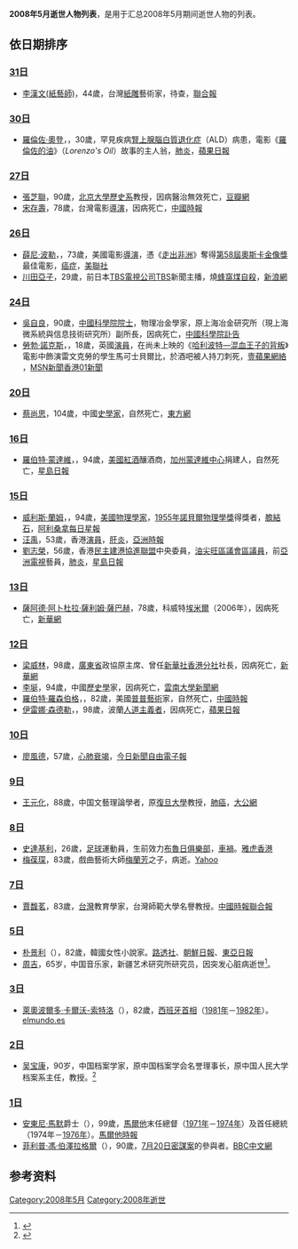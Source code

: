 <center>{{Quotation|{{MonthTOC|2008年|逝世人物列表}}}}</center>

{{TOCright}}

'''2008年5月逝世人物列表'''，是用于汇总2008年5月期间逝世人物的列表。

== 依日期排序 ==
=== [[5月31日|31日]] ===
*[[李漢文(紙藝師)|李漢文(紙藝師)]]，44歲，台灣[[紙雕|紙雕]]藝術家，待查，[http://udn.com/NEWS/READING/REA3/4374937.shtml 聯合報]

=== [[5月30日|30日]] ===
*[[羅倫佐·奧登|羅倫佐·奧登]]，{{lang|en|Lorenzo Odone}}，30歲，罕見疾病[[腎上腺腦白質退化症|腎上腺腦白質退化症]]（ALD）病患，電影《[[羅倫佐的油|羅倫佐的油]]》（''Lorenzo's Oil''）故事的主人翁，[[肺炎|肺炎]]，[https://web.archive.org/web/20081205031357/http://1-apple.com.tw/index.cfm?Fuseaction=Article 蘋果日報]

=== [[5月27日|27日]] ===
*[[張芝聯|張芝聯]]，90歲，[[北京大學歷史系|北京大學歷史系]]教授，因病醫治無效死亡，[http://www.douban.com/group/topic/3306486/ 豆瓣網]{{Wayback|url=http://www.douban.com/group/topic/3306486/ |date=20160404155217 }}
*[[宋存壽|宋存壽]]，78歲，台灣電影[[導演|導演]]，因病死亡，[https://web.archive.org/web/20080601025640/http://showbiz.chinatimes.com/Chinatimes/ExteriorContent/Showbiz/Showbiz-Page/0,4434,content+110511-2+112008052900509,00.html 中國時報]

=== [[5月26日|26日]] ===
*[[薛尼·波勒|薛尼·波勒]]，{{lang|en|Sydney Pollack}}，73歲，美國電影[[導演|導演]]，憑《[[走出非洲|走出非洲]]》奪得[[第58屆奧斯卡金像獎|第58屆奧斯卡金像獎]]最佳電影，[[癌症|癌症]]，[http://www.msnbc.msn.com/id/24832016/ 美聯社]{{Wayback|url=http://www.msnbc.msn.com/id/24832016/ |date=20080527105806 }}
*[[川田亞子|川田亞子]]，29歲，前日本[[TBS電視公司TBS|TBS電視公司TBS]]新聞主播，燒[[蜂窩煤|蜂窩煤]][[自殺|自殺]]，[http://news.sina.com/sinacn/203-000-103-107/2008-05-26/2057539703.html 新浪網]{{Wayback|url=http://news.sina.com/sinacn/203-000-103-107/2008-05-26/2057539703.html |date=20201026223808 }}

=== [[5月24日|24日]] ===
*[[吳自良|吳自良]]，90歲，[[中國科學院院士|中國科學院院士]]，物理冶金學家，原上海冶金研究所（現上海微系統與信息技術研究所）副所長，因病死亡，[https://web.archive.org/web/20080928173335/http://www.casad.ac.cn/2008-5/200852990950.htm 中國科學院訃告]
*[[勞勃·諾克斯|勞勃·諾克斯]]，{{lang|en|Robert "Rob" Knox}}，18歲，英國[[演員|演員]]，在尚未上映的《[[哈利波特—混血王子的背叛_(電影)|哈利波特—混血王子的背叛]]》電影中飾演雷文克勞的學生馬可士貝爾比，於酒吧被人持刀刺死，[https://web.archive.org/web/20080629025130/http://1-apple.com.tw/index.cfm?Fuseaction=Article&Sec_ID=7&ShowDate=20080526&IssueID=20080526&art_id=30587634&NewsType=1&SubSec=34 壹蘋果網絡] ，[https://web.archive.org/web/20080918095635/http://news.msn.com.tw/news772694.aspx MSN新聞][https://www.hk01.com/%E9%9B%BB%E5%BD%B1/116653/%E5%93%88%E5%88%A9%E6%B3%A2%E7%89%B9-%E7%BE%85%E4%BC%AF%E5%93%88%E8%BF%AA%E9%81%BA%E6%86%BE%E5%83%85%E5%B7%AE28%E6%97%A5-13%E4%BD%8D%E5%B7%B2%E6%95%85%E6%BC%94%E5%93%A1%E7%AD%89%E4%B8%8D%E5%88%B019%E5%B9%B4%E4%B9%8B%E7%B4%84 香港01新聞]{{Wayback|url=https://www.hk01.com/%E9%9B%BB%E5%BD%B1/116653/%E5%93%88%E5%88%A9%E6%B3%A2%E7%89%B9-%E7%BE%85%E4%BC%AF%E5%93%88%E8%BF%AA%E9%81%BA%E6%86%BE%E5%83%85%E5%B7%AE28%E6%97%A5-13%E4%BD%8D%E5%B7%B2%E6%95%85%E6%BC%94%E5%93%A1%E7%AD%89%E4%B8%8D%E5%88%B019%E5%B9%B4%E4%B9%8B%E7%B4%84 |date=20180914094404 }}

=== [[5月20日|20日]] ===
*[[蔡尚思|蔡尚思]]，104歲，中國[[史學家|史學家]]，自然死亡，[http://xwcb.eastday.com/c/20080522/u1a431535.html 東方網]{{Wayback|url=http://xwcb.eastday.com/c/20080522/u1a431535.html |date=20160304211751 }}

=== [[5月16日|16日]] ===
*[[羅伯特·蒙達維|羅伯特·蒙達維]]，{{lang-en|Robert "Rob" Knox}}，94歲，[[美國|美國]][[紅酒|紅酒]]釀酒商，[[加州|加州]][[蒙達維中心|蒙達維中心]]捐建人，自然死亡，[http://news.sina.com.hk/cgi-bin/nw/show.cgi/14/1/1/739923/1.html 星島日報]{{Dead link|date=2019年2月 |bot=InternetArchiveBot |fix-attempted=yes }}

=== [[5月15日|15日]] ===
*[[威利斯·蘭姆|威利斯·蘭姆]]，{{lang-en|Willis Eugene Lamb, Jr}}，94歲，[[美國|美國]][[物理學家|物理學家]]，[[1955年|1955年]][[諾貝爾物理學獎|諾貝爾物理學獎]]得獎者，[[膽結石|膽結石]]，[http://www.azstarnet.com/allheadlines/239390 阿利桑拿每日星報]{{Wayback|url=http://www.azstarnet.com/allheadlines/239390 |date=20190821233004 }}
*[[汪禹|汪禹]]，53歲，香港[[演員|演員]]，[[肝炎|肝炎]]，[http://www.atchinese.com/index.php?option=com_content&task=view&id=50287&Itemid=91 亞洲時報]{{Wayback|url=http://www.atchinese.com/index.php?option=com_content&task=view&id=50287&Itemid=91 |date=20200516135418 }}
*[[劉志榮|劉志榮]]，56歲，香港[[民主建港協進聯盟|民主建港協進聯盟]]中央委員，[[油尖旺區議會|油尖旺區議會]][[區議員|區議員]]，前[[亞洲電視|亞洲電視]]藝員，[[肺炎|肺炎]]，[http://singtao.com/breakingnews/20080517a170537.asp 星島日報]{{Webarchive|url=https://archive.is/20120713162203/http://singtao.com/breakingnews/20080517a170537.asp |date=2012-07-13 }}

=== [[5月13日|13日]] ===
*[[薩阿德·阿卜杜拉·薩利姆·薩巴赫|薩阿德·阿卜杜拉·薩利姆·薩巴赫]]，78歲，科威特[[埃米爾|埃米爾]]（2006年），因病死亡，[http://news.xinhuanet.com/newscenter/2008-05/15/content_8173553.htm 新華網]

=== [[5月12日|12日]] ===
*[[梁威林|梁威林]]，98歲，[[廣東省|廣東省]]政協原主席、曾任[[新華社香港分社|新華社香港分社]]社長，因病死亡，[http://news.xinhuanet.com/newscenter/2008-06/05/content_8317587.htm?from=814e.com 新華網]
*[[李埏|李埏]]，94歲，中國[[歷史學|歷史學]]家，因病死亡，[http://www.news.ynu.edu.cn/zhxw/2008-05-16/0-7-3675.html 雲南大學新聞網]{{dead link|date=2018年5月 |bot=InternetArchiveBot |fix-attempted=yes }}
*[[羅伯特·羅森伯格|羅伯特·羅森伯格]]，{{lang-en|Robert Rauschenberg}}，82歲，美國[[普普藝術|普普藝術]]家，自然死亡，[http://news.chinatimes.com/Chinatimes/newscontent/newscontent-artnews/0,3457,112008051500026+110513+20080515+news,00.html 中國時報]{{dead link|date=2018年5月 |bot=InternetArchiveBot |fix-attempted=yes }}
*[[伊雷娜·森德勒|伊雷娜·森德勒]]，{{lang-pl|Irena Sendler}}，98歲，波蘭[[人道主義|人道主義者]]，因病死亡，[https://web.archive.org/web/20080517102053/http://www1.appledaily.atnext.com/template/apple/art_main.cfm?iss_id=20080513&sec_id=15335&subsec_id=15339&art_id=11099343 蘋果日報]

=== [[5月10日|10日]] ===
*[[廖風德|廖風德]]，57歲，[[心肺衰竭|心肺衰竭]]，[http://www.nownews.com/2008/05/10/301-2273111.htm 今日新聞]{{Wayback|url=http://www.nownews.com/2008/05/10/301-2273111.htm |date=20080612215826 }}[https://web.archive.org/web/20080612145244/http://www.libertytimes.com.tw/2008/new/may/11/today-t1.htm 自由電子報]

=== [[5月9日|9日]] ===
*[[王元化|王元化]]，88歲，中国文藝理論學者，原[[復旦大學|復旦大學]]教授，[[肺癌|肺癌]]，[https://web.archive.org/web/20091221030840/http://www.takungpao.com/news/08/05/10/ZM-903276.htm 大公網]

=== [[5月8日|8日]] ===
*[[史達基利|史達基利]]，26歲，[[足球|足球]]運動員，生前效力[[布魯日俱樂部|布魯日俱樂部]]，[[車禍|車禍]]。[https://web.archive.org/web/20080512145950/http://hk.news.yahoo.com/080509/60/2ts6j.html 雅虎香港]
*[[梅葆琛|梅葆琛]]，83歲，戲曲藝術大師[[梅蘭芳|梅蘭芳]]之子，病逝。[https://web.archive.org/web/20080517023724/http://hk.news.yahoo.com/080512/12/2tue4.html Yahoo]

=== [[5月7日|7日]] ===
* [[賈馥茗|賈馥茗]]，83歲，[[台灣|台灣]]教育學家，台灣師範大學名譽教授。[https://web.archive.org/web/20080601085742/http://news.chinatimes.com/2007Cti/2007Cti-News/2007Cti-News-Content/0,4521,11050601+112008052900411,00.html 中國時報][http://mag.udn.com/mag/campus/storypage.jsp?f_ART_ID=127851 聯合報]{{dead link|date=十一月 2017 |bot=InternetArchiveBot }}

=== [[5月5日|5日]] ===
* [[朴景利|朴景利]]（{{lang-ko|박경리}}），82歲，韓國女性小說家。[http://cnt.reuters.com/article/oddlyEnoughNews/idCNTChina-1113020080506 路透社]{{Wayback|url=http://cnt.reuters.com/article/oddlyEnoughNews/idCNTChina-1113020080506 |date=20080507172337 }}、[http://chinese.chosun.com/big5/site/data/html_dir/2008/05/06/20080506000006.html 朝鮮日報]{{Wayback|url=http://chinese.chosun.com/big5/site/data/html_dir/2008/05/06/20080506000006.html |date=20080509113225 }}、[https://archive.is/20130425181504/http://china.donga.com/big/srv/service.php3?bicode=040000&biid=2008050625798 東亞日報]
* [[周吉_(音乐家)|周吉]]，65岁，中国音乐家，新疆艺术研究所研究员，因突发心脏病逝世<ref>{{cite news|url=http://news.ts.cn/content/2008-05/06/content_2571330.htm|title=木卡姆研究专家周吉辞世|publisher=天山网|date=2008-05-06|accessdate=2018-08-02|archive-url=https://web.archive.org/web/20180801190420/http://news.ts.cn/content/2008-05/06/content_2571330.htm|archive-date=2018-08-01|dead-url=yes}}</ref>。

=== [[5月3日|3日]] ===
* [[萊奧波爾多·卡爾沃-索特洛|萊奧波爾多·卡爾沃-索特洛]]（{{lang-es|Leopoldo Calvo-Sotelo}}），82歲，[[西班牙首相|西班牙首相]]（[[1981年|1981年]]－[[1982年|1982年]]）。[http://www.elmundo.es/elmundo/2008/05/03/espana/1209815683.html elmundo.es]{{Wayback|url=http://www.elmundo.es/elmundo/2008/05/03/espana/1209815683.html |date=20200810034856 }}

=== [[5月2日|2日]] ===
*[[吴宝康|吴宝康]]，90岁，中国档案学家，原中国档案学会名誉理事长，原中国人民大学档案系主任，教授。<ref>{{Cite web|url=https://www.ruc.edu.cn/archives/14437|title=吴宝康教授讣告|accessdate=2018-11-13|work=www.ruc.edu.cn|archive-url=https://web.archive.org/web/20181113170039/https://www.ruc.edu.cn/archives/14437|archive-date=2018-11-13|dead-url=no}}</ref>

=== [[5月1日|1日]] ===
* [[安東尼·馬默|安東尼·馬默]]爵士（{{lang-en|Sir Anthony Mamo}}），99歲，[[馬爾他|馬爾他]]末任總督（[[1971年|1971年]]－[[1974年|1974年]]）及首任總統（1974年－[[1976年|1976年]]）。[http://www.timesofmalta.com/articles/view/20080501/local/sir-anthony-mamo-dies 馬爾他時報]{{Wayback|url=http://www.timesofmalta.com/articles/view/20080501/local/sir-anthony-mamo-dies |date=20080516060621 }}
* [[菲利普·馮·伯澤拉格爾|菲利普·馮·伯澤拉格爾]]（{{lang-de|Philipp von Boeselager}}），90歲，[[7月20日密謀案|7月20日密謀案]]的參與者。[http://news.bbc.co.uk/chinese/simp/hi/newsid_7380000/newsid_7381400/7381478.stm BBC中文網]{{Wayback|url=http://news.bbc.co.uk/chinese/simp/hi/newsid_7380000/newsid_7381400/7381478.stm |date=20200919233921 }}

== 参考资料 ==
{{reflist}}

{{各年各月份逝世人物}}

[[Category:2008年5月|Category:2008年5月]]
[[Category:2008年逝世|Category:2008年逝世]]